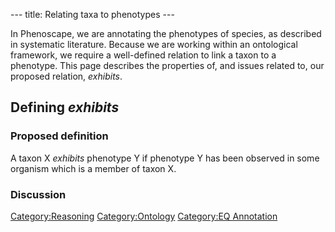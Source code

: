 ---
title: Relating taxa to phenotypes
---

In Phenoscape, we are annotating the phenotypes of species, as described in systematic literature.  Because we are working within an ontological framework, we require a well-defined relation to link a taxon to a phenotype.  This page describes the properties of, and issues related to, our proposed relation, ''exhibits''.

==Defining ''exhibits''==
===Proposed definition===
A taxon X ''exhibits'' phenotype Y if phenotype Y has been observed in some organism which is a member of taxon X.
===Discussion===

[[Category:Reasoning]]
[[Category:Ontology]]
[[Category:EQ Annotation]]